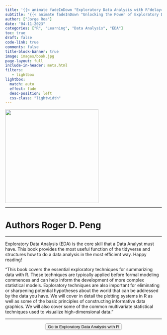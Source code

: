```yaml
---
title: '{{< animate fadeInDown "Exploratory Data Analysis with R"delay=.6s >}}'
subtitle: '{{< animate fadeInDown "Unlocking the Power of Exploratory Data Analysis with R: A Step-by-Step Guide to Summarizing, Visualizing, and Testing Hypotheses for Effective Model Development and Data-Driven Insights"delay=.6s >}}'
author: ["Jorge Roa"]
date: "04-11-2023"
categories: ["R", "Learning", "Data Analysis", "EDA"]
toc: true
draft: false
code-link: true
comments: false
title-block-banner: true
image: images/book.jpg
page-layout: full
include-in-header: meta.html
filters:
   - lightbox
lightbox: 
  match: auto
  effect: fade
  desc-position: left
  css-class: "lightwidth"
---
```



<div class="books">

![](images/book.jpg){fig-align="center" width="300"}

</div>

<hr class="sep-2" />

<h1 class="book_aut"> Authors
  <span style="font-size: 1em;">Roger D. Peng</span>
</h1>

<hr class="sep-2" />

Exploratory Data Analysis (EDA) is the core skill that a Data Analyst must have. This book provides the most useful function of the tidyverse and structures how to do a data analysis in the most efficient way. Happy reading! 

"This book covers the essential exploratory techniques for summarizing data with R. These techniques are typically applied before formal modeling commences and can help inform the development of more complex statistical models. Exploratory techniques are also important for eliminating or sharpening potential hypotheses about the world that can be addressed by the data you have. We will cover in detail the plotting systems in R as well as some of the basic principles of constructing informative data graphics. We will also cover some of the common multivariate statistical techniques used to visualize high-dimensional data."


<hr class="sep-2" />

<center>
<form action="https://bookdown.org/rdpeng/exdata/">
<button class="btn-hover color-9" target="_blank">
Go to Exploratory Data Analysis with R
</button>
</form>
</center>
